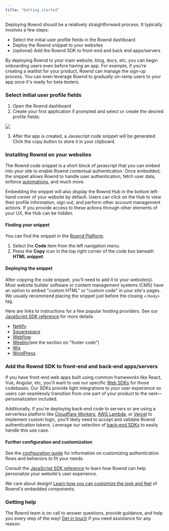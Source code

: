 ```yaml
---
title: "Getting started"
---
```


Deploying Rownd should be a relatively straightforward process. It typically
involves a few steps:

- Select the initial user profile fields in the Rownd dashboard
- Deploy the Rownd snippet to your websites
- (optional) Add the Rownd SDK to front-end and back end apps/servers

<Info>
  By deploying Rownd to your main website, blog, docs, etc, you can begin
  onboarding users even before having an app. For example, if you're creating a
  waitlist for your product, Rownd can manage the sign-up process. You can even
  leverage Rownd to gradually on-ramp users to your app once it's ready for beta
  testers.
</Info>

### Select initial user profile fields

1. Open the Rownd dashboard
2. Create your first application if prompted and select or create the desired
   profile fields: ​

![](/images/getting-started.png)

3. After the app is created, a Javascript code snippet will be generated. Click
   the copy button to store it in your clipboard.

### Installing Rownd on your websites

The Rownd code snippet is a short block of javascript that you can embed into your site to enable Rownd contextual authentication. Once embedded, the snippet allows Rownd to handle user authentication, fetch user data, enforce [automations](/configuration/automations), and much more. 

Embedding the snippet will also display the Rownd Hub in the bottom left-hand corner of your website by default. Users can click on the Hub to view their profile information, sign out, and perform other account management actions. If you provide access to these actions through other elements of your UX, the Hub can be hidden.

#### Finding your snippet

You can find the snippet in the [Rownd Platform](https://app.rownd.io).

1. Select the **Code** item from the left navigation menu.
2. Press the **Copy** icon in the top right corner of the code box beneath **HTML snippet**.

#### Deploying the snippet

After copying the code snippet, you'll need to add it to your website(s). Most
website builder software or content management systems (CMS) have an option to
embed "custom HTML" or "custom code" in your site's pages. We usually recommend
placing the snippet just before the closing `</body>` tag.

Here are links to instructions for a few popular hosting providers. See our
[JavaScript SDK reference](/sdk-reference/web/javascript--browser) for more details.

- [Netlify](https://docs.netlify.com/site-deploys/post-processing/snippet-injection/)
- [Squarespace](https://support.squarespace.com/hc/en-us/articles/205815908)
- [Webflow](https://university.webflow.com/lesson/custom-code-in-the-head-and-body-tags)
- [Weebly](https://www.weebly.com/app/help/us/en/topics/descriptions-and-keywords)​ (see the section on "footer code")
- [Wix](https://support.wix.com/en/article/wix-editor-about-embeds-and-codes-on-your-site#embed-custom-code)
- [WordPress](sdk-reference/web/wordpress---woocommerce)

### Add the Rownd SDK to front-end and back-end apps/servers

If you have front-end web apps built using common frameworks like React, Vue,
Angular, etc, you'll want to use our specific [Web SDKs](/web) for
those codebases. Our SDKs provide tight integrations to your user experience so
users can seamlessly transition from one part of your product to the
next—personalization included.

Additionally, if you're deploying back-end code to servers or are using a serverless platform like [Cloudflare Workers](https://workers.cloudflare.com/), [AWS Lambda](https://aws.amazon.com/lambda/), or [Vercel](https://vercel.com) to implement custom logic, you'll likely need to accept and validate Rownd authentication tokens. Leverage our selection of [back-end SDKs](/web) to easily handle this use case.

#### Further configuration and customization

See the [configuration guide](/configuration) for information on customizing authentication flows and behaviors to fit your needs.

Consult the [JavaScript SDK reference](/sdk-reference/web/javascript--browser) to learn how Rownd can help personalize your website's user experience.

We care about design! [Learn how you can customize the look and feel](/configuration/customizations/global-style) of Rownd's embedded components.

### Getting help

The Rownd team is on call to answer questions, provide guidance, and help you every step of the way! [Get in touch](https://rownd.io/contact) if you need assistance for any reason.
